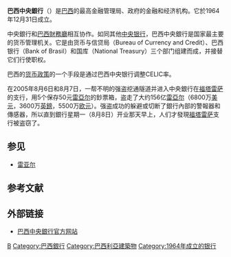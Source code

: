 {{distinguish|巴西銀行}}
{{Infobox Central bank
| bank_name_in_local  = {{lang|pt|Banco Central do Brasil}}
|image_1             =
|image_title_1       = 行徽
| image_2             = BSB-BancoCentralDoBrasil.jpg
| image_title_2       =总部大楼
| headquarters        = [[巴西|巴西]][[巴西利亚|巴西利亚]]
| coordinates         = {{coord|15.803083|S|47.885510|W|region:BR_type:landmark|display=inline,title}}
| established         = 1964年12月21日
| president           = [[Alexandre_Tombini|Alexandre Tombini]]
| leader_title        = 董事長
| bank_of             = [[巴西|巴西]]
| currency            = [[巴西雷亞爾|巴西雷亞爾]]
| currency_iso        = BRL
| borrowing_rate      = 8.50%<ref>[http://www.bcb.gov.br/?COPOMJUROS Histórico das taxas de juros], Banco Central do Brasil</ref>
| deposit_rate        =
| website             = [http://www.bcb.gov.br/?english www.bcb.gov.br]
| footnotes =
}}
'''巴西中央銀行'''（{{lang-pt|Banco Central do Brasil}}）是[[巴西|巴西]]的最高金融管理局、政府的金融和经济机构。它於1964年12月31日成立。

中央銀行和[[巴西財務廳|巴西財務廳]]相互协作。如同其他[[中央银行|中央银行]]，巴西中央銀行是国家最主要的货币管理机关。它是由货币与信贷局（Bureau of Currency and Credit）、巴西银行（Bank of Brasil）和国库（National Treasury）三个部门组建而成，并接替它们行使职权。

巴西的[[货币政策|货币政策]]的一个手段是通过巴西中央银行调整CELIC率。

在2005年8月6日和8月7日，一帮不明的强盗挖通隧道并进入中央銀行在[[福塔雷萨|福塔雷萨]]的支行，用5个保存50元[[雷亞尔|雷亞尔]]的鈔票箱，盗走了大约156亿[[雷亞尔|雷亞尔]]（6800万[[美元|美元]]，3600万[[英鎊|英鎊]]，5500万[[欧元|欧元]]）。强盗成功的躲避或切断了銀行內部的警報器和傳感器，所以直到銀行星期一（8月8日）开业那天早上，人们才發現[[福塔雷萨|福塔雷萨]]支行被盗窃了。

== 参见 ==

* [[雷亚尔|雷亚尔]]

== 参考文献 ==
{{reflist}}

== 外部链接 ==

* {{pt icon}}{{en icon}}[http://www.bc.gov.br 巴西中央銀行官方网站] {{Wayback|url=http://www.bc.gov.br/ |date=20171109203207 }}

{{Central banks}}
{{bank-stub}}

[[Category:中央银行|B]]
[[Category:巴西銀行|Category:巴西銀行]]
[[Category:巴西利亞建築物|Category:巴西利亞建築物]]
[[Category:1964年成立的银行|Category:1964年成立的银行]]